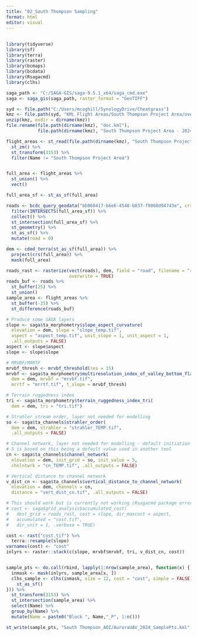 ```yaml
---
title: "02_South Thompson Sampling"
format: html
editor: visual
---
```


## 

```r

library(tidyverse)
library(sf)
library(terra)
library(raster)
library(bcmaps)
library(bcdata)
library(Rsagacmd)
library(clhs)

saga_path <- "C:/SAGA-GIS/saga-9.5.1_x64/saga_cmd.exe"
saga <- saga_gis(saga_path, raster_format = "GeoTIFF")
```

```r
syd <- file.path("C:/Users/mcoghill/SynologyDrive/Cheatgrass")
kmz <- file.path(syd, "KML Flight Areas/South Thompson Project Area/overall area/South Thompson Project Area - 2024.kmz")
unzip(kmz, exdir = dirname(kmz))
file.rename(file.path(dirname(kmz), "doc.kml"), 
            file.path(dirname(kmz), "South Thompson Project Area - 2024.kml"))

flight_areas <- st_read(file.path(dirname(kmz), "South Thompson Project Area - 2024.kml"), quiet = TRUE) %>% 
  st_zm() %>% 
  st_transform(3153) %>% 
  filter(Name != "South Thompson Project Area")


full_area <- flight_areas %>% 
  st_union() %>% 
  vect()

full_area_sf <- st_as_sf(full_area)

roads <- bcdc_query_geodata("bb060417-b6e6-4548-b837-f9060d94743e", crs = 3153) %>% 
  filter(INTERSECTS(full_area_sf)) %>% 
  collect() %>% 
  st_intersection(full_area_sf) %>% 
  st_geometry() %>% 
  st_as_sf() %>%
  mutate(road = 0)

dem <- cded_terra(st_as_sf(full_area)) %>% 
  project(crs(full_area)) %>% 
  mask(full_area)

roads_rast <- rasterize(vect(roads), dem, field = "road", filename = "roads.tif",
                        overwrite = TRUE)
roads_buf <- roads %>% 
  st_buffer(25) %>% 
  st_union()
sample_area <- flight_areas %>% 
  st_buffer(-35) %>% 
  st_difference(roads_buf)

# Produce some SAGA layers
slope <- saga$ta_morphometry$slope_aspect_curvature(
  elevation = dem, slope = "slope_temp.tif",
  aspect = "aspect_temp.tif", unit_slope = 1, unit_aspect = 1,
  .all_outputs = FALSE)
aspect <- slope$aspect
slope <- slope$slope

# MRVBF/MRRTF
mrvbf_thresh <- mrvbf_threshold(res = 15)
mrvbf <- saga$ta_morphometry$multiresolution_index_of_valley_bottom_flatness_mrvbf(
  dem = dem, mrvbf = "mrvbf.tif", 
  mrrtf = "mrrtf.tif", t_slope = mrvbf_thresh)

# Terrain ruggedness index
tri <- saga$ta_morphometry$terrain_ruggedness_index_tri(
  dem = dem, tri = "tri.tif")

# Strahler stream order, layer not needed for modelling
so <- saga$ta_channels$strahler_order(
  dem = dem, strahler = "strahler_TEMP.tif", 
  .all_outputs = FALSE)

# Channel network, layer not needed for modelling - default initiation value of 
# 5 is based on this being a default value used in another tool
cn <- saga$ta_channels$channel_network(
  elevation = dem, init_grid = so, init_value = 5,
  chnlntwrk = "cn_TEMP.tif", .all_outputs = FALSE)

# Vertical distance to channel network
v_dist_cn <- saga$ta_channels$vertical_distance_to_channel_network(
  elevation = dem, channels = cn,
  distance = "vert_dist_cn.tif", .all_outputs = FALSE)

# This should work but is currently not working (Rsagacmd package error)
# cost <- saga$grid_analysis$accumulated_cost(
#   dest_grid = roads_rast, cost = slope, dir_maxcost = aspect,
#   accumulated = "cost.tif",
#   dir_unit = 1, .verbose = TRUE)

cost <- rast("cost.tif") %>% 
  terra::resample(slope)
varnames(cost) <- "cost"
inlyrs <- raster::stack(c(slope, mrvbf$mrvbf, tri, v_dist_cn, cost))


sample_pts <- do.call(rbind, lapply(1:nrow(sample_area), function(x) {
  inmask <- mask(inlyrs, sample_area[x, ])
  clhs_sample <- clhs(inmask, size = 12, cost = "cost", simple = FALSE)$sampled_data %>% 
    st_as_sf()
})) %>% 
  st_transform(3153) %>% 
  st_intersection(sample_area) %>% 
  select(Name) %>% 
  group_by(Name) %>% 
  mutate(Name = paste0("Block ", Name,"_P", 1:n()))

st_write(sample_pts, "South Thompson_AOI/AuroraUAV_2024_SamplePts.kml", quiet = TRUE, delete_dsn = TRUE)
```
